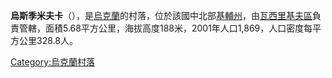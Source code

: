 {{coord|49|57|29|N|30|1|18|E|scale:30000|display=title}}

'''烏斯季米夫卡'''（{{lang-uk|Устимівка}}），是[[烏克蘭|烏克蘭]]的村落，位於該國中北部[[基輔州|基輔州]]，由[[瓦西里基夫區|瓦西里基夫區]]負責管轄，面積5.68平方公里，海拔高度188米，2001年人口1,869，人口密度每平方公里328.8人。

{{Ukraine-geo-stub}}
[[Category:烏克蘭村落|Category:烏克蘭村落]]